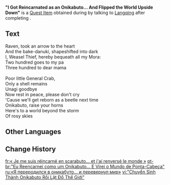 {{Item Infobox
|id           = 120880
|image        = Item "I Got Reincarnated as an Onikabuto... And Flipped the World Upside Down".png
|type         = Quest Items
|group        = Event Items
|description  = Some light rock 'n' roll lyrics... or perhaps just bad poetry?
|source1      = [[Langqing]]
|event        = Iridescent Arataki Rockin' for Life Tour de Force of Awesomeness
}}
'''"I Got Reincarnated as an Onikabuto... And Flipped the World Upside Down"''' is a [[Quest Item]] obtained during by talking to [[Langqing]] after completing {{Quest|...It's the Iridescent Arataki Rockin' for Life Tour de Force of Awesomeness!}}.

==Text==
Raven, took an arrow to the heart<br><!--
-->And the bake-danuki, shapeshifted into dark<br><!--
-->I, Weasel Thief, hereby bequeath all my Mora:<br><!--
-->Two hundred goes to my pa<br><!--
-->Three hundred to dear mama<br><br><!--
-->Poor little General Crab,<br><!--
-->Only a shell remains<br><!--
-->Unagi goodbye<br><!--
-->Now rest in peace, please don't cry<br><!--
-->'Cause we'll get reborn as a beetle next time<br><!--
-->Onikabuto, raise your horns<br><!--
-->Here's to a world beyond the storm<br><!--
-->Of rosy skies

==Other Languages==
{{Other Languages|default_hidden=1
|en      = "I Got Reincarnated as an Onikabuto... And Flipped the World Upside Down"
|zhs     = 《转生成为鬼兜虫然后撞翻世界》
|zhs_rm  = 
|zht     = 《轉生成為鬼兜蟲然後撞翻世界》
|zht_rm  = 
|ja      = 『最強オニカブトムシに転生して 世界をひっくり返してやった』
|ja_rm   = "Saikyou Onikabuto-mushi ni Tensei Shite Sekai wo Hikkuri Kaeshite Yatta"
|ko      = 《귀신풍뎅이로 환생해서 세상을 뒤집어버리자》
|ko_rm   = 
|es      = Renacido como el escaradiablo que puso el mundo del revés
|es_tr   = Reborn as a Beetledevil that Turned the World Upside Down
|fr      = « Je me suis réincarné en scarabuto... et j'ai renversé le monde »
|ru      = «Я переродился в оникабуто... и перевернул мир»
|th      = "เกิดใหม่เป็น Onikabuto... จากนั้นก็ชนโลกให้พลิกคว่ำ"
|th_rm   = 
|vi      = "Chuyển Sinh Thành Onikabuto Rồi Lật Đổ Thế Giới"
|de      = „Ich wurde als Onikabuto wiedergeboren ... und stellte die Welt auf den Kopf“
|id      = "Terlahir Kembali Sebagai Onikabuto ... Dan Menggulingkan Dunia"
|pt      = "Eu Reencarnei como um Onikabuto... E Virei o Mundo de Ponta-Cabeça"
|tr      = "Hayalet Böcek Olarak Yeniden Dünyaya Geldim... Ve Dünyanın Altını Üstüne Getirdim"
|it      = "Mi sono reincarnato in un Onikabuto... e ho messo il mondo sottosopra"
}}

==Change History==
{{Change History|4.6}}

[[fr:« Je me suis réincarné en scarabuto... et j'ai renversé le monde »]]
[[pt-br:"Eu Reencarnei como um Onikabuto... E Virei o Mundo de Ponta-Cabeça"]]
[[ru:«Я переродился в оникабуто... и перевернул мир»]]
[[vi:"Chuyển Sinh Thành Onikabuto Rồi Lật Đổ Thế Giới"]]